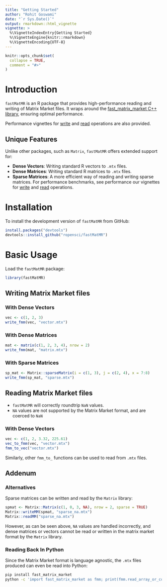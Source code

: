 ```yaml
---
title: "Getting Started"
author: "Rohit Goswami"
date: "`r Sys.Date()`"
output: rmarkdown::html_vignette
vignette: >
  %\VignetteIndexEntry{Getting Started}
  %\VignetteEngine{knitr::rmarkdown}
  %\VignetteEncoding{UTF-8}
---
```


```r
knitr::opts_chunk$set(
  collapse = TRUE,
  comment = "#>"
)
```

# Introduction

`fastMatMR` is an R package that provides high-performance reading and writing
of Matrix Market files. It wraps around the [fast_matrix_market C++
library](https://github.com/alugowski/fast_matrix_market), ensuring optimal
performance.

Performance vignettes for [write](vignette("fmm_write_bench")) and
[read](vignette("fmm_read_bench")) operations are also provided.


## Unique Features

Unlike other packages, such as `Matrix`, `fastMatMR` offers extended support
for:

- **Dense Vectors**: Writing standard R vectors to `.mtx` files.
- **Dense Matrices**: Writing standard R matrices to `.mtx` files.
- **Sparse Matrices**: A more efficient way of reading and writing sparse
  matrices. For performance benchmarks, see performance our vignettes for [write](vignette("fmm_write_bench")) and [read](vignette("fmm_read_bench")) operations.

# Installation

To install the development version of `fastMatMR` from GitHub:

```r
install.packages("devtools")
devtools::install_github("ropensci/fastMatMR")
```

# Basic Usage

Load the `fastMatMR` package:

```r
library(fastMatMR)
```

## Writing Matrix Market files

### With Dense Vectors

```r
vec <- c(1, 2, 3)
write_fmm(vec, "vector.mtx")
```

### With Dense Matrices

```r
mat <- matrix(c(1, 2, 3, 4), nrow = 2)
write_fmm(mat, "matrix.mtx")
```

### With Sparse Matrices

```r
sp_mat <- Matrix::sparseMatrix(i = c(1, 3), j = c(2, 4), x = 7:8)
write_fmm(sp_mat, "sparse.mtx")
```

## Reading Matrix Market files

- `fastMatMR` will correctly roundtrip `NaN` values.
- `NA` values are not supported by the Matrix Market format, and are coerced to `NaN`

### With Dense Vectors

```r
vec <- c(1, 2, 3.32, 225.61)
vec_to_fmm(vec, "vector.mtx")
fmm_to_vec("vector.mtx")
```

Similarly, other `fmm_to_` functions can be used to read from `.mtx` files.

## Addenum

### Alternatives

Sparse matrices can be written and read by the `Matrix` library:

```r
spmat <- Matrix::Matrix(c(1, 0, 3, NA), nrow = 2, sparse = TRUE)
Matrix::writeMM(spmat, "sparse_na.mtx")
Matrix::readMM("sparse_na.mtx")
```

However, as can be seen above, `NA` values are handled incorrectly, and dense
matrices or vectors cannot be read or written in the matrix market format by the
`Matrix` library.


### Reading Back In Python

Since the Matrix Market format is language agnostic, the `.mtx` files produced can even be read into Python:

```bash
pip install fast_matrix_market
python -c 'import fast_matrix_market as fmm; print(fmm.read_array_or_coo("sparse.mtx"))'
```

